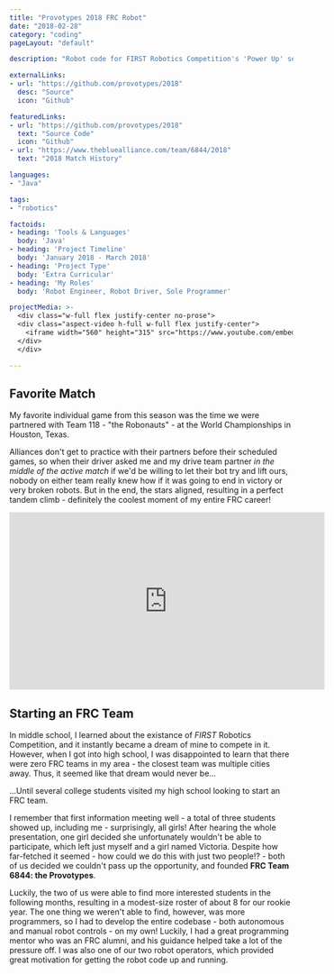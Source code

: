 ```yaml
---
title: "Provotypes 2018 FRC Robot"
date: "2018-02-28"
category: "coding"
pageLayout: "default"

description: "Robot code for FIRST Robotics Competition's 'Power Up' season."

externalLinks:
- url: "https://github.com/provotypes/2018"
  desc: "Source"
  icon: "Github"

featuredLinks:
- url: "https://github.com/provotypes/2018"
  text: "Source Code"
  icon: "Github"
- url: "https://www.thebluealliance.com/team/6844/2018"
  text: "2018 Match History"

languages:
- "Java"

tags:
- "robotics"

factoids: 
- heading: 'Tools & Languages'
  body: 'Java'
- heading: 'Project Timeline'
  body: 'January 2018 - March 2018'
- heading: 'Project Type'
  body: 'Extra Curricular'
- heading: 'My Roles'
  body: 'Robot Engineer, Robot Driver, Sole Programmer'

projectMedia: >-
  <div class="w-full flex justify-center no-prose">
  <div class="aspect-video h-full w-full flex justify-center">
    <iframe width="560" height="315" src="https://www.youtube.com/embed/MMFEEMjtcrU" title="YouTube video player" frameborder="0" allow="accelerometer; autoplay; clipboard-write; encrypted-media; gyroscope; picture-in-picture" allowfullscreen></iframe>
  </div>
  </div>

---
```


<ProseWrapper>

## Favorite Match

My favorite individual game from this season was the time we were partnered with Team 118 - "the Robonauts" - at the World Championships in Houston, Texas. 

Alliances don't get to practice with their partners before their scheduled games, so when their driver asked me and my drive team partner _in the middle of the active match_ if we'd be willing to let their bot try and lift ours, nobody on either team really knew how if it was going to end in victory or very broken robots. But in the end, the stars aligned, resulting in a perfect tandem climb - definitely the coolest moment of my entire FRC career!
</ProseWrapper>

<div class="w-full h-fit justify-center no-prose mt-8">
<div class="aspect-video w-fit mx-auto flex justify-center">
  <iframe width="560" height="315" src="https://www.youtube.com/embed/mMaJJVjeqqw" title="YouTube video player" frameborder="0" allow="accelerometer; autoplay; clipboard-write; encrypted-media; gyroscope; picture-in-picture" allowfullscreen></iframe>
</div>
</div>
<div className="mt-8" />

<ProseWrapper>


## Starting an FRC Team

In middle school, I learned about the existance of _FIRST_ Robotics Competition, and it instantly became a dream of mine to compete in it. However, when I got into high school, I was disappointed to learn that there were zero FRC teams in my area - the closest team was multiple cities away. Thus, it seemed like that dream would never be...

...Until several college students visited my high school looking to start an FRC team.

I remember that first information meeting well - a total of three students showed up, including me - surprisingly, all girls! After hearing the whole presentation, one girl decided she unfortunately wouldn't be able to participate, which left just myself and a girl named Victoria. Despite how far-fetched it seemed - how could we do this with just two people!? - both of us decided we couldn't pass up the opportunity, and founded __FRC Team 6844: the Provotypes__.

Luckily, the two of us were able to find more interested students in the following months, resulting in a modest-size roster of about 8 for our rookie year. The one thing we weren't able to find, however, was more programmers, so I had to develop the entire codebase - both autonomous and manual robot controls - on my own! Luckily, I had a great programming mentor who was an FRC alumni, and his guidance helped take a lot of the pressure off. I was also one of our two robot operators, which provided great motivation for getting the robot code up and running.
</ProseWrapper>